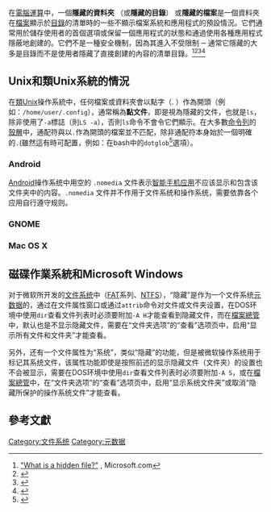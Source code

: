 {{noteTA
|G1=IT
|G2=Windows
}}
{{expand|time=2016-02-01T15:41:45+00:00}}
在[[電腦運算|電腦運算]]中，一個'''隱藏的資料夾''' （或'''隱藏的目錄'''） 或'''隱藏的檔案'''是一個資料夾在[[檔案|檔案]]顯示於[[目录_(文件系统)|目錄]]的清單時的一些不顯示檔案系統和應用程式的預設情況。它們通常用於儲存使用者的首個選項或保留一個應用程式的狀態和通過使用各種應用程式隱蔽地創建的。它們不是一種安全機制，因為其進入不受限制 ─ 通常它隱藏的大多是目錄而不是使用者隱藏了直接創建的內容的清單目錄。<ref>[http://windows.microsoft.com/en-nz/windows/what-is-hidden-file#1TC=windows-7 "What is a hidden file?"] {{Wayback|url=http://windows.microsoft.com/en-nz/windows/what-is-hidden-file#1TC=windows-7 |date=20160304091558 }}, Microsoft.com</ref><ref>{{cite web |url=http://new.linuxfocus.org/English/March1998/article24.html |title=Configuring X: What are all those dotfiles for anyway? |publisher=[[Linux_Focus|Linux Focus]] |date=March 1998 |accessdate=2013-09-08 |language=en |archive-date=2016-09-14 |archive-url=https://web.archive.org/web/20160914221603/http://new.linuxfocus.org/English/March1998/article24.html |dead-url=no }}</ref><ref>{{cite web|url=http://tldp.org/LDP/abs/html/sample-bashrc.html|title=Sample .bashrc and .bash_profile Files|publisher=Linux Documentation Project|language=en|access-date=2016-02-10|archive-date=2021-04-14|archive-url=https://web.archive.org/web/20210414135254/https://tldp.org/LDP/abs/html/sample-bashrc.html|dead-url=no}}</ref><ref>{{cite web |url=http://www.ibm.com/developerworks/linux/library/l-config/index.html |title=Understanding Linux configuration files |publisher=IBM.com |date= |accessdate=2012-02-13 |language=en |archive-date=2018-06-12 |archive-url=https://web.archive.org/web/20180612162850/https://www.ibm.com/developerworks/linux/library/l-config/index.html |dead-url=no }}</ref>
== Unix和類Unix系統的情況 ==
在[[類Unix|類Unix]]操作系統中，任何檔案或資料夾會以點字（. ）作為開頭（例如：<code>/home/user/.config </code>），通常稱為'''點文件'''，即是視為隱藏的文件，也就是<code>ls</code>，除非使用了<code>-a</code>標誌（則<code>LS -a</code>），否則<code>ls</code>命令不會令它們顯示。在大多數[[命令列|命令列]]的[[殼層|殼層]]中，通配符與以<code>.</code>作為開頭的檔案並不匹配，除非通配符本身始於一個明確的<code>.</code>(雖然這有時可配置，例如：在bash中的<code>dotglob</code><ref>{{cite web|url=https://www.gnu.org/software/bash/manual/bashref.html#Filename-Expansion|title=Bash Reference Manual|at=3.5.8 Filename Expansion|accessdate=January 23, 2014|language=en|archive-date=2018-07-14|archive-url=https://web.archive.org/web/20180714145842/https://www.gnu.org/software/bash/manual/bashref.html#Filename-Expansion|dead-url=no}}</ref>選項）。
=== Android ===

[[Android|Android]]操作系统中用空的 <code>.nomedia</code> 文件表示[[智能手机|智能手机]][[移动应用|应用]]不应该显示和包含该文件夹中的内容。<code>.nomedia</code> 文件并不作用于文件系统和操作系统，需要依靠各个应用自行遵守规则。

=== GNOME ===

=== Mac OS X ===

== 磁碟作業系統和Microsoft Windows ==
对于微软所开发的[[文件系统|文件系统]]中（[[FAT|FAT]]系列、[[NTFS|NTFS]]），“隐藏”是作为一个文件系统[[元数据|元数据]]的，通过在文件属性窗口或通过<code>attrib</code>命令对文件或文件夹设置，在DOS环境中使用<code>dir</code>查看文件列表时必须要附加<code>-A H</code>才能查看到隐藏文件，而在[[檔案總管|檔案總管]]中，默认也是不显示隐藏文件，需要在“文件夹选项”的“查看”选项页中，启用“显示所有文件和文件夹”才能查看。

另外，还有一个文件属性为“系统”，类似“隐藏”的功能，但是被微软操作系统用于标记其系统文件，该属性功能即使是按照前述的显示隐藏文件（文件夹）的设置也不会被显示，需要在DOS环境中使用<code>dir</code>查看文件列表时必须要附加<code>-A S</code>，或在[[檔案總管|檔案總管]]中，在“文件夹选项”的“查看”选项页中，启用“显示系统文件夹”或取消“隐藏所保护的操作系统文件”才能查看。

== 參考文獻 ==
{{references}}
[[Category:文件系统|Category:文件系统]]
[[Category:元数据|Category:元数据]]